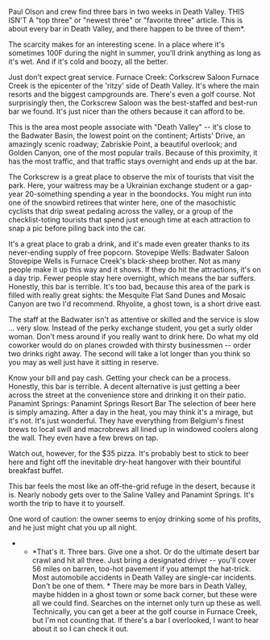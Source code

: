 Paul Olson and crew find three bars in two weeks in Death Valley.
THIS ISN'T A "top three" or "newest three" or "favorite three" article. This is about every bar in Death Valley, and there happen to be three of them*.

The scarcity makes for an interesting scene. In a place where it's sometimes 100F during the night in summer, you'll drink anything as long as it's wet. And if it's cold and boozy, all the better.

Just don't expect great service.
Furnace Creek: Corkscrew Saloon
Furnace Creek is the epicenter of the 'ritzy' side of Death Valley. It's where the main resorts and the biggest campgrounds are. There's even a golf course. Not surprisingly then, the Corkscrew Saloon was the best-staffed and best-run bar we found. It's just nicer than the others because it can afford to be.

This is the area most people associate with "Death Valley" -- it's close to the Badwater Basin, the lowest point on the continent; Artists' Drive, an amazingly scenic roadway; Zabriskie Point, a beautiful overlook; and Golden Canyon, one of the most popular trails. Because of this proximity, it has the most traffic, and that traffic stays overnight and ends up at the bar.

The Corkscrew is a great place to observe the mix of tourists that visit the park. Here, your waitress may be a Ukrainian exchange student or a gap-year 20-something spending a year in the boondocks. You might run into one of the snowbird retirees that winter here, one of the masochistic cyclists that drip sweat pedaling across the valley, or a group of the checklist-toting tourists that spend just enough time at each attraction to snap a pic before piling back into the car.

It's a great place to grab a drink, and it's made even greater thanks to its never-ending supply of free popcorn.
Stovepipe Wells: Badwater Saloon
Stovepipe Wells is Furnace Creek's black-sheep brother. Not as many people make it up this way and it shows. If they do hit the attractions, it's on a day trip. Fewer people stay here overnight, which means the bar suffers.
Honestly, this bar is terrible.
It's too bad, because this area of the park is filled with really great sights: the Mesquite Flat Sand Dunes and Mosaic Canyon are two I'd recommend. Rhyolite, a ghost town, is a short drive east.

The staff at the Badwater isn't as attentive or skilled and the service is slow ... very slow. Instead of the perky exchange student, you get a surly older woman. Don't mess around if you really want to drink here. Do what my old coworker would do on planes crowded with thirsty businessmen -- order two drinks right away. The second will take a lot longer than you think so you may as well just have it sitting in reserve.

Know your bill and pay cash. Getting your check can be a process. Honestly, this bar is terrible. A decent alternative is just getting a beer across the street at the convenience store and drinking it on their patio.
Panamint Springs: Panamint Springs Resort Bar
The selection of beer here is simply amazing. After a day in the heat, you may think it's a mirage, but it's not. It's just wonderful. They have everything from Belgium's finest brews to local swill and macrobrews all lined up in windowed coolers along the wall. They even have a few brews on tap.

Watch out, however, for the $35 pizza. It's probably best to stick to beer here and fight off the inevitable dry-heat hangover with their bountiful breakfast buffet.

This bar feels the most like an off-the-grid refuge in the desert, because it is. Nearly nobody gets over to the Saline Valley and Panamint Springs. It's worth the trip to have it to yourself.

One word of caution: the owner seems to enjoy drinking some of his profits, and he just might chat you up all night.

* * *That's it. Three bars. Give one a shot. Or do the ultimate desert bar crawl and hit all three. Just bring a designated driver -- you'll cover 56 miles on barren, too-hot pavement if you attempt the hat-trick. Most automobile accidents in Death Valley are single-car incidents. Don't be one of them. * There may be more bars in Death Valley, maybe hidden in a ghost town or some back corner, but these were all we could find. Searches on the internet only turn up these as well. Technically, you can get a beer at the golf course in Furnace Creek, but I'm not counting that. If there's a bar I overlooked, I want to hear about it so I can check it out. 